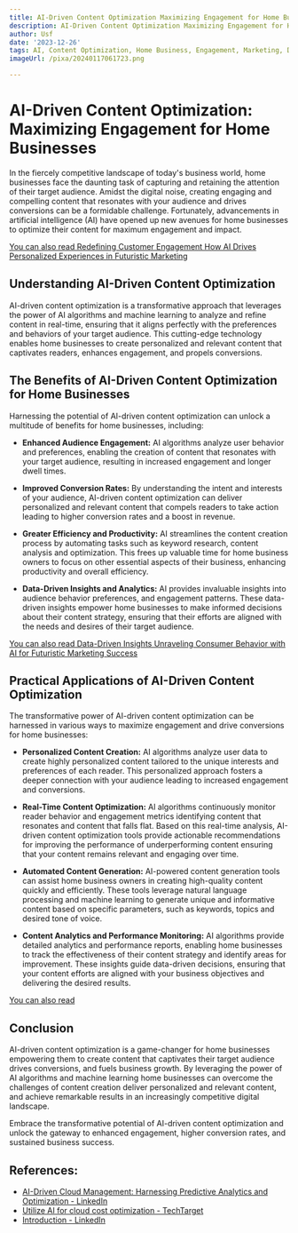 ```yaml
---
title: AI-Driven Content Optimization Maximizing Engagement for Home Businesses
description: AI-Driven Content Optimization Maximizing Engagement for Home Businesses
author: Usf
date: '2023-12-26'
tags: AI, Content Optimization, Home Business, Engagement, Marketing, Digital Marketing
imageUrl: /pixa/20240117061723.png

---
```

# AI-Driven Content Optimization: Maximizing Engagement for Home Businesses

In  the fiercely competitive  landscape of today's business world, home  businesses face the daunting task of capturing  and retaining the attention of their target audience.  Amidst the digital noise,  creating  engaging and compelling content that resonates with your audience and drives  conversions can be a formidable challenge. Fortunately, advancements in artificial intelligence (AI) have opened up new avenues for home businesses to optimize their content for maximum engagement and impact. 

[You  can also read Redefining Customer Engagement How AI Drives Personalized Experiences in Futuristic Marketing](Redefining%20Customer%20Engagement%20How%20AI%20Drives%20Personalized%20Experiences%20in%20Futuristic%20Marketing)


## Understanding AI-Driven Content Optimization

AI-driven content optimization is a transformative approach that  leverages the power of AI algorithms and machine learning to analyze and refine content in real-time, ensuring that it aligns perfectly  with the preferences and behaviors  of your target audience. This cutting-edge technology enables  home businesses to create personalized and relevant content  that captivates readers, enhances engagement, and propels conversions.

## The Benefits of AI-Driven Content Optimization for Home Businesses

Harnessing the potential of AI-driven  content optimization can unlock a multitude of benefits for home businesses,  including: 

- **Enhanced Audience Engagement:** AI algorithms analyze user behavior and preferences, enabling the  creation of content that resonates with your target audience, resulting in increased  engagement  and longer dwell times.


- **Improved Conversion Rates:** By understanding the intent and interests of your audience, AI-driven content optimization  can deliver  personalized and  relevant content that compels readers to take action leading to higher conversion rates  and a boost in revenue. 


- **Greater  Efficiency and Productivity:** AI streamlines the content creation process by automating tasks such as keyword research, content analysis and optimization. This frees up  valuable  time for home business owners to focus on other essential aspects of their business, enhancing productivity and overall efficiency. 


- **Data-Driven Insights and Analytics:**  AI provides invaluable insights into audience behavior preferences, and engagement patterns. These data-driven insights empower home businesses to make informed decisions  about their content strategy, ensuring that their efforts are aligned with the needs and desires of  their target  audience. 

[You can also read Data-Driven Insights Unraveling Consumer Behavior with AI for  Futuristic  Marketing Success](Data-Driven%20Insights%20Unraveling%20Consumer%20Behavior%20with%20AI%20for%20Futuristic%20Marketing%20Success)


## Practical Applications of AI-Driven Content Optimization

The transformative  power of AI-driven content optimization can be harnessed in various  ways to maximize engagement and drive conversions for home businesses:

- **Personalized Content Creation:** AI algorithms analyze user data to create highly personalized content tailored to the unique interests and preferences of each reader. This personalized approach fosters  a  deeper connection with your audience  leading to  increased engagement and  conversions. 


- **Real-Time Content Optimization:** AI algorithms continuously monitor reader behavior and engagement metrics identifying  content that  resonates and content  that falls  flat. Based on this real-time analysis, AI-driven content optimization tools provide actionable recommendations for improving the performance of underperforming content  ensuring that your content remains relevant  and engaging over time.  


- **Automated Content Generation:** AI-powered content generation tools can assist home business owners in creating high-quality content quickly and efficiently. These tools leverage natural language processing and machine learning to  generate unique and informative  content based  on  specific parameters, such as keywords, topics and desired tone of voice. 


-  **Content Analytics and Performance Monitoring:** AI algorithms provide detailed analytics and  performance reports, enabling home businesses to track the effectiveness  of their content strategy and identify areas for improvement. These insights guide data-driven decisions, ensuring that your content efforts  are  aligned with your business objectives and delivering  the desired results.

[You can also read ]()


##  Conclusion

AI-driven content optimization is a game-changer for home businesses empowering them to create content that captivates their target  audience drives conversions, and fuels business growth. By leveraging the power of AI algorithms and machine learning  home businesses can overcome the challenges of content creation deliver personalized and relevant content, and achieve remarkable results  in an increasingly competitive digital landscape. 

Embrace  the transformative  potential of AI-driven content optimization and unlock the gateway  to enhanced  engagement, higher conversion rates, and  sustained business success.

## References:
- [AI-Driven Cloud Management: Harnessing Predictive Analytics and Optimization - LinkedIn](https://www.linkedin.com/pulse/ai-driven-cloud-management-harnessing-predictive)
- [Utilize AI for cloud cost optimization - TechTarget](https://www.techtarget.com/searchcloudcomputing/opinion/Utilize-AI-for-cloud-cost-optimization)
- [Introduction - LinkedIn](https://www.linkedin.com/pulse/introduction-lisa-parker?trk=article-ssr-frontend-pulse_more-articles_related-content-card)
